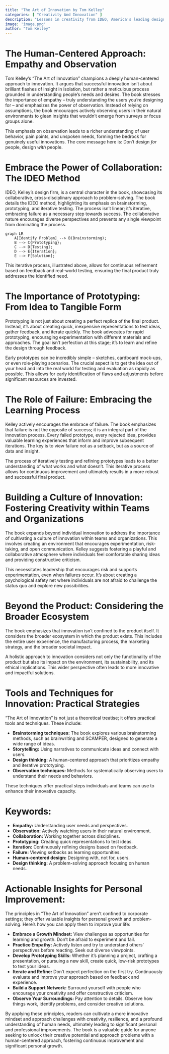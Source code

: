 ```yaml
---
title: "The Art of Innovation by Tom Kelley"
categories: [ "Creativity And Innovation" ]
description: "Lessons in creativity from IDEO, America's leading design firm"
image: 'image.png'
author: "Tom Kelley"
---
```

# The Human-Centered Approach:  Empathy and Observation

Tom Kelley's "The Art of Innovation" champions a deeply human-centered approach to innovation.  It argues that successful innovation isn't about brilliant flashes of insight in isolation, but rather a meticulous process grounded in understanding people's needs and desires.  The book stresses the importance of empathy – truly understanding the users you're designing for – and emphasizes the power of observation. Instead of relying on assumptions, the book encourages actively observing users in their natural environments to glean insights that wouldn't emerge from surveys or focus groups alone.

This emphasis on observation leads to a richer understanding of user behavior, pain points, and unspoken needs, forming the bedrock for genuinely useful innovations.  The core message here is: Don't design *for* people, design *with* people.


#  Embrace the Power of Collaboration: The IDEO Method

IDEO, Kelley's design firm, is a central character in the book, showcasing its collaborative, cross-disciplinary approach to problem-solving. The book details the IDEO method, highlighting its emphasis on brainstorming, prototyping, and iterative testing. The process isn't linear; it's iterative, embracing failure as a necessary step towards success.  The collaborative nature encourages diverse perspectives and prevents any single viewpoint from dominating the process.

```mermaid
graph LR
    A[Identify Problem] --> B(Brainstorming);
    B --> C{Prototyping};
    C --> D[Testing];
    D --> E{Iteration};
    E --> F[Solution];
```

This iterative process, illustrated above, allows for continuous refinement based on feedback and real-world testing, ensuring the final product truly addresses the identified need.


#  The Importance of Prototyping: From Idea to Tangible Form

Prototyping is not just about creating a perfect replica of the final product.  Instead, it's about creating quick, inexpensive representations to test ideas, gather feedback, and iterate quickly.  The book advocates for rapid prototyping, encouraging experimentation with different materials and approaches. The goal isn't perfection at this stage; it's to learn and refine the design through feedback.

Early prototypes can be incredibly simple – sketches, cardboard mock-ups, or even role-playing scenarios.  The crucial aspect is to get the idea out of your head and into the real world for testing and evaluation as rapidly as possible.  This allows for early identification of flaws and adjustments before significant resources are invested.


#  The Role of Failure: Embracing the Learning Process

Kelley actively encourages the embrace of failure. The book emphasizes that failure is not the opposite of success; it is an integral part of the innovation process. Every failed prototype, every rejected idea, provides valuable learning experiences that inform and improve subsequent iterations.  The key is to view failure not as a setback, but as a source of data and insight.

The process of iteratively testing and refining prototypes leads to a better understanding of what works and what doesn't. This iterative process allows for continuous improvement and ultimately results in a more robust and successful final product.


#  Building a Culture of Innovation: Fostering Creativity within Teams and Organizations

The book expands beyond individual innovation to address the importance of cultivating a culture of innovation within teams and organizations.  This involves creating an environment that encourages experimentation, risk-taking, and open communication.  Kelley suggests fostering a playful and collaborative atmosphere where individuals feel comfortable sharing ideas and providing constructive criticism.

This necessitates leadership that encourages risk and supports experimentation, even when failures occur.  It's about creating a psychological safety net where individuals are not afraid to challenge the status quo and explore new possibilities.


#  Beyond the Product: Considering the Broader Ecosystem

The book emphasizes that innovation isn't confined to the product itself.  It considers the broader ecosystem in which the product exists. This includes the entire user experience, the manufacturing process, the marketing strategy, and the broader societal impact.

A holistic approach to innovation considers not only the functionality of the product but also its impact on the environment, its sustainability, and its ethical implications.  This wider perspective often leads to more innovative and impactful solutions.


#  Tools and Techniques for Innovation: Practical Strategies

"The Art of Innovation" is not just a theoretical treatise; it offers practical tools and techniques. These include:

* **Brainstorming techniques:**  The book explores various brainstorming methods, such as brainwriting and SCAMPER, designed to generate a wide range of ideas.
* **Storytelling:**  Using narratives to communicate ideas and connect with users.
* **Design thinking:**  A human-centered approach that prioritizes empathy and iterative prototyping.
* **Observation techniques:**  Methods for systematically observing users to understand their needs and behaviors.

These techniques offer practical steps individuals and teams can use to enhance their innovative capacity.

#  Keywords:

* **Empathy:** Understanding user needs and perspectives.
* **Observation:**  Actively watching users in their natural environment.
* **Collaboration:** Working together across disciplines.
* **Prototyping:** Creating quick representations to test ideas.
* **Iteration:**  Continuously refining designs based on feedback.
* **Failure:**  Viewing setbacks as learning opportunities.
* **Human-centered design:**  Designing with, not for, users.
* **Design thinking:** A problem-solving approach focusing on human needs.


# Actionable Insights for Personal Improvement:

The principles in "The Art of Innovation" aren't confined to corporate settings; they offer valuable insights for personal growth and problem-solving.  Here's how you can apply them to improve your life:


* **Embrace a Growth Mindset:**  View challenges as opportunities for learning and growth.  Don't be afraid to experiment and fail.
* **Practice Empathy:**  Actively listen and try to understand others' perspectives before reacting.  Seek out diverse viewpoints.
* **Develop Prototyping Skills:**  Whether it's planning a project, crafting a presentation, or pursuing a new skill, create quick, low-risk prototypes to test your ideas.
* **Iterate and Refine:**  Don't expect perfection on the first try.  Continuously evaluate and improve your approach based on feedback and experience.
* **Build a Support Network:**  Surround yourself with people who encourage your creativity and offer constructive criticism.
* **Observe Your Surroundings:** Pay attention to details.  Observe how things work, identify problems, and consider creative solutions.


By applying these principles, readers can cultivate a more innovative mindset and approach challenges with creativity, resilience, and a profound understanding of human needs, ultimately leading to significant personal and professional improvements. The book is a valuable guide for anyone seeking to unlock their creative potential and approach problems with a human-centered approach, fostering continuous improvement and significant personal growth.

